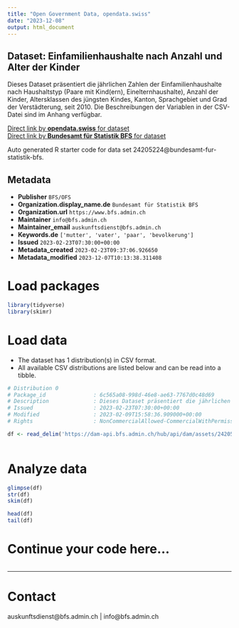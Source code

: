 ```yaml
---
title: "Open Government Data, opendata.swiss"
date: "2023-12-08"
output: html_document
---
```


## Dataset: Einfamilienhaushalte nach Anzahl und Alter der Kinder

Dieses Dataset präsentiert die jährlichen Zahlen der Einfamilienhaushalte nach Haushaltstyp (Paare mit Kind(ern), Einelternhaushalte), Anzahl der Kinder, Altersklassen des jüngsten Kindes, Kanton, Sprachgebiet und Grad der Verstädterung, seit 2010. Die Beschreibungen der Variablen in der CSV-Datei sind im Anhang verfügbar.

[Direct link by **opendata.swiss** for dataset](https://opendata.swiss/de/dataset/einfamilienhaushalte-nach-anzahl-und-alter-der-kinder1)<br>
[Direct link by **Bundesamt für Statistik BFS** for dataset](https://www.bfs.admin.ch/asset/de/ts-x-40.02.01.02.06)

Auto generated R starter code for data set 24205224@bundesamt-fur-statistik-bfs.

## Metadata

- **Publisher** `BFS/OFS`
- **Organization.display_name.de** `Bundesamt für Statistik BFS`
- **Organization.url** `https://www.bfs.admin.ch`
- **Maintainer** `info@bfs.admin.ch`
- **Maintainer_email** `auskunftsdienst@bfs.admin.ch`
- **Keywords.de** `['mutter', 'vater', 'paar', 'bevolkerung']`
- **Issued** `2023-02-23T07:30:00+00:00`
- **Metadata_created** `2023-02-23T09:37:06.926650`
- **Metadata_modified** `2023-12-07T10:13:38.311408`


# Load packages

```r

library(tidyverse)
library(skimr)

```

# Load data

-   The dataset has 1 distribution(s) in CSV format.
-   All available CSV distributions are listed below and can be read into a tibble.

```r

# Distribution 0
# Package_id               : 6c565a08-998d-46e8-ae63-7767d0c48d69
# Description              : Dieses Dataset präsentiert die jährlichen Zahlen der Einfamilienhaushalte nach Haushaltstyp (Paare mit Kind(ern), Einelternhaushalte), Anzahl der Kinder, Altersklassen des jüngsten Kindes, Kanton, Sprachgebiet und Grad der Verstädterung, seit 2010. Die Beschreibungen der Variablen in der CSV-Datei sind im Anhang verfügbar.
# Issued                   : 2023-02-23T07:30:00+00:00
# Modified                 : 2023-02-09T15:58:36.909000+00:00
# Rights                   : NonCommercialAllowed-CommercialWithPermission-ReferenceRequired

df <- read_delim('https://dam-api.bfs.admin.ch/hub/api/dam/assets/24205235/master')



```

# Analyze data

```r

glimpse(df)
str(df)
skim(df)

head(df)
tail(df)

```

# Continue your code here...

```r

```

------------------------------------------------------------------------

# Contact

auskunftsdienst@bfs.admin.ch | info@bfs.admin.ch
